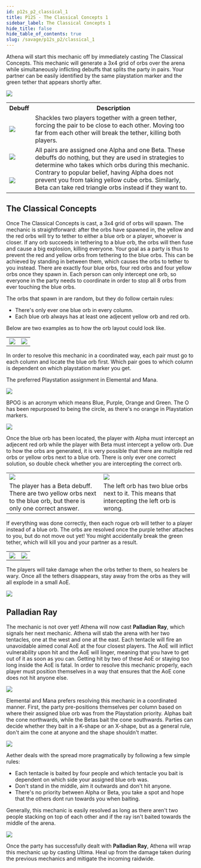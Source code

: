 ```yaml
---
id: p12s_p2_classical_1
title: P12S - The Classical Concepts 1
sidebar_label: The Classical Concepts 1
hide_title: false
hide_table_of_contents: true
slug: /savage/p12s_p2/classical_1
---
```



Athena will start this mechanic off by immediately casting <Raidwide>The Classical Concepts</Raidwide>. This mechanic will generate a 3x4 grid of orbs over the arena while simultaneously inflicting debuffs that splits the party in pairs. Your partner can be easily identified by the same playstation marker and the green tether that appears shortly after.

<img src='https://ffxivkittenassets.z7.web.core.windows.net/p12s/classical1_start.gif' />

<table width='50%'>
    <tr>
        <th>Debuff</th>
        <th>Description</th>
    </tr>
    <tr>
        <td><img src={shackled_together_icon_hr} /></td>
        <td><Title>Shackled Together</Title>Shackles two players together with a green tether, forcing the pair to be close to each other. Moving too far from each other will break the tether, killing both players.</td>
    </tr>
    <tr>
        <td><img src={alpha_target_icon_hr} /></td>
        <td rowspan='2'><Title>Alpha Target and Beta Target</Title>All pairs are assigned one Alpha and one Beta. These debuffs do nothing, but they are used in strategies to determine who takes which orbs during this mechanic. Contrary to popular belief, having Alpha does not prevent you from taking yellow cube orbs. Similarly, Beta can take red triangle orbs instead if they want to.</td>
    </tr>
    <tr>
        <td><img src={beta_target_icon_hr} /></td>
    </tr>
</table>


## The Classical Concepts
Once <Raidwide>The Classical Concepts</Raidwide> is cast, a 3x4 grid of orbs will spawn. The mechanic is straightforward: after the orbs have spawned in, the yellow and the red orbs will try to tether to either a blue orb or a player, whoever is closer. If any orb succeeds in tethering to a blue orb, the orbs will then fuse and cause a big explosion, killing everyone. Your goal as a party is thus to prevent the red and yellow orbs from tethering to the blue orbs. This can be achieved by standing in between them, which causes the orbs to tether to you instead. There are exactly four blue orbs, four red orbs and four yellow orbs once they spawn in. Each person can only intercept one orb, so everyone in the party needs to coordinate in order to stop all 8 orbs from ever touching the blue orbs.

The orbs that spawn in are random, but they do follow certain rules:
- There's only ever one blue orb in every column.
- Each blue orb always has at least one adjecent yellow orb and red orb.

Below are two examples as to how the orb layout could look like.

<table>
    <tr>
        <td><img src='https://ffxivkittenassets.z7.web.core.windows.net/p12s/classical_theory_example_1.png' /></td>
        <td><img src='https://ffxivkittenassets.z7.web.core.windows.net/p12s/classical_theory_example_2.png' /></td>
    </tr>
</table>

In order to resolve this mechanic in a coordinated way, each pair must go to each column and locate the blue orb first. Which pair goes to which column is dependent on which playstation marker you get.

<Tabs>

<TabItem value="JP" label="OX▽▢ (JP)" default>

The preferred Playstation assignment in Elemental and Mana.

<img src='https://ffxivkittenassets.z7.web.core.windows.net/p12s/classical_theory_nukemaru.png' />

</TabItem>

<TabItem value="NA" label="BPOG (Aether)">

BPOG is an acronym which means Blue, Purple, Orange and Green. The O has been repurposed to being the circle, as there's no orange in Playstation markers.

<img src='https://ffxivkittenassets.z7.web.core.windows.net/p12s/classical_theory_bpog.png' />

</TabItem>

</Tabs>


Once the blue orb has been located, the player with Alpha must intercept an adjecent red orb while the player with Beta must intercept a yellow orb. Due to how the orbs are generated, it is very possible that there are multiple red orbs or yellow orbs next to a blue orb. There is only ever one correct solution, so double check whether you are intercepting the correct orb.

<table width='60%'>
    <tr>
        <td width='30%'><img src='https://ffxivkittenassets.z7.web.core.windows.net/p12s/classical_theory_choices_1.png' /></td>
        <td width='30%'><img src='https://ffxivkittenassets.z7.web.core.windows.net/p12s/classical_theory_choices_2.png' /></td>
    </tr>
    <tr>
        <td>The player has a Beta debuff. There are two yellow orbs next to the blue orb, but there is only one correct answer.</td>
        <td>The left orb has two blue orbs next to it. This means that intercepting the left orb is wrong.</td>
    </tr>
</table>

If everything was done correctly, then each rogue orb will tether to a player instead of a blue orb. The orbs are resolved once the purple tether attaches to you, but do not move out yet! You might accidentally break the green tether, which will kill you and your partner as a result.
<table>
    <tr>
        <td><img src='https://ffxivkittenassets.z7.web.core.windows.net/p12s/classical_1_solution1.png' /></td>
        <td><img src='https://ffxivkittenassets.z7.web.core.windows.net/p12s/classical_1_solution2.png' /></td>
    </tr>
</table>

The players will take damage when the orbs tether to them, so healers be wary. Once all the tethers disappears, stay away from the orbs as they will all explode in a small AoE. 

<img src='https://ffxivkittenassets.z7.web.core.windows.net/p12s/classical_1_explosion.png' />

## Palladian Ray

The mechanic is not over yet! Athena will now cast <strong>Palladian Ray</strong>, which signals her next mechanic. Athena will stab the arena with her two tentacles, one at the west and one at the east. Each tentacle will fire an unavoidable aimed conal AoE at the four closest players. The AoE will inflict vulnerability upon hit and the AoE will linger, meaning that you have to get out of it as soon as you can. Getting hit by two of these AoE or staying too long inside the AoE is fatal. In order to resolve this mechanic properly, each player must position themselves in a way that ensures that the AoE cone does not hit anyone else.

<img src='https://ffxivkittenassets.z7.web.core.windows.net/p12s/classical_1_palladian_ray.gif' />


<Tabs>
<TabItem value="JP" label="Alpha north & Beta south (JP)" default>

Elemental and Mana prefers resolving this mechanic in a coordinated manner. First, the party pre-positions themselves per column based on where their assigned blue orb was from the Playstation priority.  Alphas bait the cone northwards, while the Betas bait the cone southwards. Parties can decide whether they bait in a K-shape or an X-shape, but as a general rule, don't aim the cone at anyone and the shape shouldn't matter.

<img src='https://ffxivkittenassets.z7.web.core.windows.net/p12s/palladian_ray_K_spread.png' />



</TabItem>
<TabItem value="NA" label="Relative spread (Aether)">

Aether deals with the spread more pragmatically by following a few simple rules:
- Each tentacle is baited by four people and which tentacle you bait is dependent on which side your assigned blue orb was.
- Don't stand in the middle, aim it outwards and don't hit anyone.
- There's no priority between Alpha or Beta, you take a spot and hope that the others dont run towards you when baiting.

Generally, this mechanic is easily resolved as long as there aren't two people stacking on top of each other and if the ray isn't baited towards the middle of the arena.


<img src='https://ffxivkittenassets.z7.web.core.windows.net/p12s/palladian_ray_yolo_spread.png' />


</TabItem>
</Tabs>


Once the party has successfully dealt with <strong>Palladian Ray</strong>, Athena will wrap this mechanic up by casting <Raidwide>Ultima</Raidwide>. Heal up from the damage taken during the previous mechanics and mitigate the incoming raidwide.